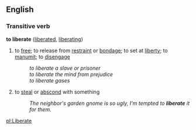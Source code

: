 ==English==

===Transitive verb===
'''to liberate'''   ([[liberated]], [[liberating]])
# to [[free]]; to release from [[restraint]] or [[bondage]]; to set at [[liberty]];  to [[manumit]]; to [[disengage]]
#:''to liberate a slave or prisoner''
#:''to liberate the mind from prejudice''
#:''to liberate gases''
#{{euphemism}} to [[steal]] or [[abscond]] with something
#:''The neighbor's garden gnome is so ugly, I'm tempted to '''liberate''' it for them.''

[[pl:Liberate]]